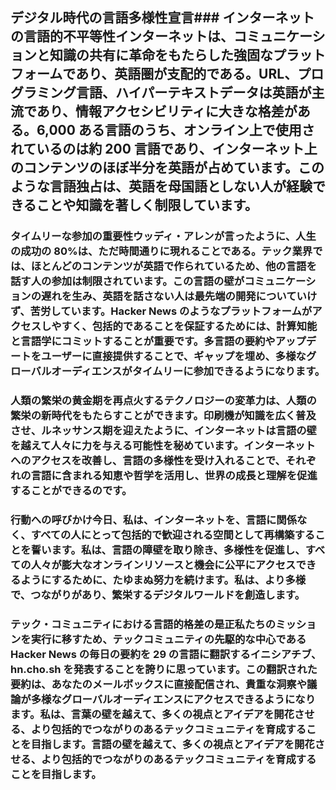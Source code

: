 
<Steps>

## デジタル時代の言語多様性宣言### インターネットの言語的不平等性インターネットは、コミュニケーションと知識の共有に革命をもたらした強固なプラットフォームであり、英語圏が支配的である。URL、プログラミング言語、ハイパーテキストデータは英語が主流であり、情報アクセシビリティに大きな格差がある。6,000 ある言語のうち、オンライン上で使用されているのは約 200 言語であり、インターネット上のコンテンツのほぼ半分を英語が占めています。このような言語独占は、英語を母国語としない人が経験できることや知識を著しく制限しています。

### タイムリーな参加の重要性ウッディ・アレンが言ったように、人生の成功の 80%は、ただ時間通りに現れることである。テック業界では、ほとんどのコンテンツが英語で作られているため、他の言語を話す人の参加は制限されています。この言語の壁がコミュニケーションの遅れを生み、英語を話さない人は最先端の開発についていけず、苦労しています。Hacker News のようなプラットフォームがアクセスしやすく、包括的であることを保証するためには、計算知能と言語学にコミットすることが重要です。多言語の要約やアップデートをユーザーに直接提供することで、ギャップを埋め、多様なグローバルオーディエンスがタイムリーに参加できるようになります。

### 人類の繁栄の黄金期を再点火するテクノロジーの変革力は、人類の繁栄の新時代をもたらすことができます。印刷機が知識を広く普及させ、ルネッサンス期を迎えたように、インターネットは言語の壁を越えて人々に力を与える可能性を秘めています。インターネットへのアクセスを改善し、言語の多様性を受け入れることで、それぞれの言語に含まれる知恵や哲学を活用し、世界の成長と理解を促進することができるのです。

### 行動への呼びかけ今日、私は、インターネットを、言語に関係なく、すべての人にとって包括的で歓迎される空間として再構築することを誓います。私は、言語の障壁を取り除き、多様性を促進し、すべての人々が膨大なオンラインリソースと機会に公平にアクセスできるようにするために、たゆまぬ努力を続けます。私は、より多様で、つながりがあり、繁栄するデジタルワールドを創造します。

### テック・コミュニティにおける言語的格差の是正私たちのミッションを実行に移すため、テックコミュニティの先駆的な中心である Hacker News の毎日の要約を 29 の言語に翻訳するイニシアチブ、hn.cho.sh を発表することを誇りに思っています。この翻訳された要約は、あなたのメールボックスに直接配信され、貴重な洞察や議論が多様なグローバルオーディエンスにアクセスできるようになります。私は、言葉の壁を越えて、多くの視点とアイデアを開花させる、より包括的でつながりのあるテックコミュニティを育成することを目指します。言語の壁を越えて、多くの視点とアイデアを開花させる、より包括的でつながりのあるテックコミュニティを育成することを目指します。

</Steps>
